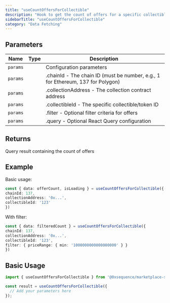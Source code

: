 ```yaml
---
title: "useCountOffersForCollectible"
description: "Hook to get the count of offers for a specific collectible Counts the number of active offers for a given collectible in the marketplace. Useful for displaying offer counts in UI components."
sidebarTitle: "useCountOffersForCollectible"
category: "Data Fetching"
---
```


## Parameters

| Name | Type | Description |
|------|------|-------------|
| `params` |  | Configuration parameters |
| `params` |  | .chainId - The chain ID (must be number, e.g., 1 for Ethereum, 137 for Polygon) |
| `params` |  | .collectionAddress - The collection contract address |
| `params` |  | .collectibleId - The specific collectible/token ID |
| `params` |  | .filter - Optional filter criteria for offers |
| `params` |  | .query - Optional React Query configuration |

## Returns

Query result containing the count of offers

## Example

Basic usage:
```typescript
const { data: offerCount, isLoading } = useCountOffersForCollectible({
chainId: 137,
collectionAddress: '0x...',
collectibleId: '123'
})
```

With filter:
```typescript
const { data: filteredCount } = useCountOffersForCollectible({
chainId: 137,
collectionAddress: '0x...',
collectibleId: '123',
filter: { priceRange: { min: '1000000000000000000' } }
})
```

## Basic Usage

```typescript
import { useCountOffersForCollectible } from '@0xsequence/marketplace-sdk/react/hooks';

const result = useCountOffersForCollectible({
  // Add your parameters here
});
```

